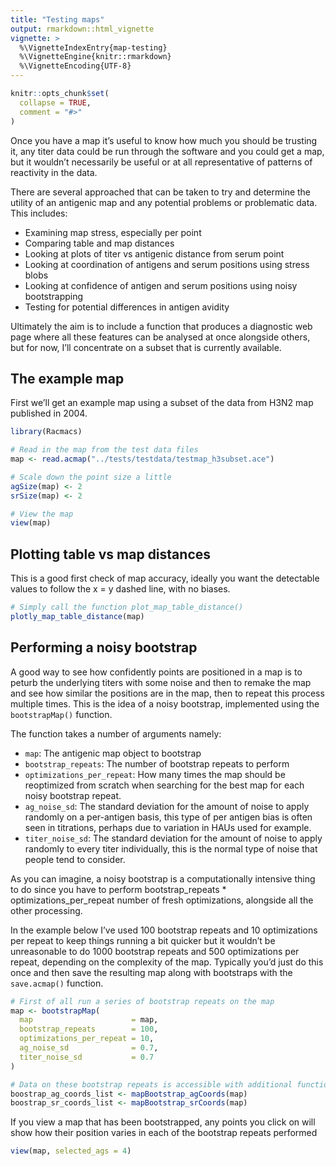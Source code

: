 ```yaml
---
title: "Testing maps"
output: rmarkdown::html_vignette
vignette: >
  %\VignetteIndexEntry{map-testing}
  %\VignetteEngine{knitr::rmarkdown}
  %\VignetteEncoding{UTF-8}
---
```


```r
knitr::opts_chunk$set(
  collapse = TRUE,
  comment = "#>"
)
```

Once you have a map it's useful to know how much you should be trusting it, any titer data could be run through the software and you could get a map, but it wouldn't necessarily be useful or at all representative of patterns of reactivity in the data.

There are several approached that can be taken to try and determine the utility of an antigenic map and any potential problems or problematic data. This includes:

- Examining map stress, especially per point
- Comparing table and map distances
- Looking at plots of titer vs antigenic distance from serum point
- Looking at coordination of antigens and serum positions using stress blobs
- Looking at confidence of antigen and serum positions using noisy bootstrapping
- Testing for potential differences in antigen avidity

Ultimately the aim is to include a function that produces a diagnostic web page where all these features can be analysed at once alongside others, but for now, I'll concentrate on a subset that is currently available.

## The example map
First we'll get an example map using a subset of the data from H3N2 map published in 2004.

```r
library(Racmacs)

# Read in the map from the test data files
map <- read.acmap("../tests/testdata/testmap_h3subset.ace")

# Scale down the point size a little
agSize(map) <- 2
srSize(map) <- 2

# View the map
view(map)
```

## Plotting table vs map distances
This is a good first check of map accuracy, ideally you want the detectable values to follow the x = y dashed line, with no biases.

```r
# Simply call the function plot_map_table_distance()
plotly_map_table_distance(map)
```


## Performing a noisy bootstrap
A good way to see how confidently points are positioned in a map is to peturb the underlying titers with some noise and then to remake the map and see how similar the positions are in the map, then to repeat this process multiple times. This is the idea of a noisy bootstrap, implemented using the `bootstrapMap()` function.

The function takes a number of arguments namely:

- `map`: The antigenic map object to bootstrap
- `bootstrap_repeats`: The number of bootstrap repeats to perform
- `optimizations_per_repeat`: How many times the map should be reoptimized from scratch when searching for the best map for each noisy bootstrap repeat.
- `ag_noise_sd`: The standard deviation for the amount of noise to apply randomly on a per-antigen basis, this type of per antigen bias is often seen in titrations, perhaps due to variation in HAUs used for example.
- `titer_noise_sd`: The standard deviation for the amount of noise to apply randomly to every titer individually, this is the normal type of noise that people tend to consider.

As you can imagine, a noisy bootstrap is a computationally intensive thing to do since you have to perform bootstrap_repeats * optimizations_per_repeat number of fresh optimizations, alongside all the other processing.

In the example below I've used 100 bootstrap repeats and 10 optimizations per repeat to keep things running a bit quicker but it wouldn't be unreasonable to do 1000 bootstrap repeats and 500 optimizations per repeat, depending on the complexity of the map. Typically you'd just do this once and then save the resulting map along with bootstraps with the `save.acmap()` function.

```r
# First of all run a series of bootstrap repeats on the map
map <- bootstrapMap(
  map                      = map,
  bootstrap_repeats        = 100,
  optimizations_per_repeat = 10,
  ag_noise_sd              = 0.7,
  titer_noise_sd           = 0.7
)

# Data on these bootstrap repeats is accessible with additional functions once it has been run on the map
boostrap_ag_coords_list <- mapBootstrap_agCoords(map)
boostrap_sr_coords_list <- mapBootstrap_srCoords(map)
```

If you view a map that has been bootstrapped, any points you click on will show how their position varies 
in each of the bootstrap repeats performed

```r
view(map, selected_ags = 4)
```




